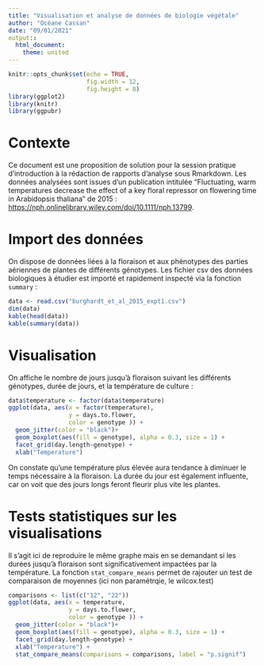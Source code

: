---
title: "Visualisation et analyse de données de biologie végétale"
author: "Océane Cassan"
date: "09/01/2021"
output::
  html_document:
    theme: united
---

```{r setup, include=FALSE}
knitr::opts_chunk$set(echo = TRUE,
                      fig.width = 12, 
                      fig.height = 8)
library(ggplot2)
library(knitr)
library(ggpubr)
```

# Contexte

Ce document est une proposition de solution pour la session pratique d'introduction à la rédaction de rapports d'analyse sous Rmarkdown. 
Les données analysées sont issues d'un publication intitulée "Fluctuating, warm temperatures decrease the effect of a key floral repressor on flowering time in Arabidopsis thaliana" de 2015 : <https://nph.onlinelibrary.wiley.com/doi/10.1111/nph.13799>.

# Import des données

On dispose de données liées à la floraison et aux phénotypes des parties aériennes de plantes de différents génotypes.
Les fichier csv des données biologiques à étudier est importé et rapidement inspecté via la fonction ```summary``` :

```{r import}
data <- read.csv("burghardt_et_al_2015_expt1.csv")
dim(data)
kable(head(data))
kable(summary(data))
```
# Visualisation

On affiche le nombre de jours jusqu'à floraison suivant les différents génotypes, durée de jours, et la température de culture :

```{r visu, warning=FALSE, message=FALSE}
data$temperature <- factor(data$temperature)
ggplot(data, aes(x = factor(temperature), 
                 y = days.to.flower, 
                 color = genotype )) + 
  geom_jitter(color = "black")+ 
  geom_boxplot(aes(fill = genotype), alpha = 0.3, size = 1) +
  facet_grid(day.length~genotype) + 
  xlab("Temperature")
```

On constate qu'une température plus élevée aura tendance à diminuer le temps nécessaire à la floraison.
La durée du jour est également influente, car on voit que des jours longs feront fleurir plus vite les plantes.

# Tests statistiques sur les visualisations

Il s'agit ici de reproduire le même graphe mais en se demandant si les durées jusqu'à floraison sont significativement impactées par la température. La fonction ```stat_compare_means``` permet de rajouter un test de comparaison de moyennes (ici non paramétrqie, le wilcox.test)


```{r pvalues, warning=F, message=TRUE}

comparisons <- list(c("12", "22"))
ggplot(data, aes(x = temperature, 
                 y = days.to.flower, 
                 color = genotype )) + 
  geom_jitter(color = "black")+ 
  geom_boxplot(aes(fill = genotype), alpha = 0.3, size = 1) +
  facet_grid(day.length~genotype) + 
  xlab("Temperature") + 
  stat_compare_means(comparisons = comparisons, label = "p.signif")
```

